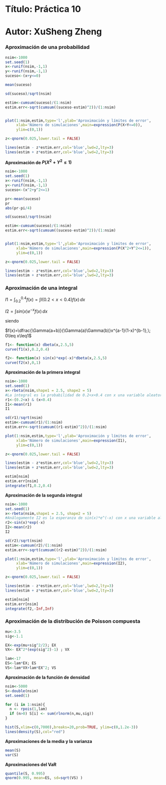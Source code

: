 # Título: Práctica 10
# Autor: XuSheng Zheng

### Aproximación de una probabilidad
```r
nsim<-1000
set.seed(1)
x<-runif(nsim,-1,1)
y<-runif(nsim,-1,1)
suceso<-(x+y<=0)

mean(suceso)

sd(suceso)/sqrt(nsim)

estim<-cumsum(suceso)/(1:nsim)
estim.err<-sqrt(cumsum((suceso-estim)^2))/(1:nsim)


plot(1:nsim,estim,type='l',ylab='Aproximación y límites de error',
     xlab='Número de simulaciones',main=expression(P(X+Y<=0)),
     ylim=c(0,1))

z<-qnorm(0.025,lower.tail = FALSE)

lines(estim - z*estim.err,col='blue',lwd=2,lty=3)
lines(estim + z*estim.err,col='blue',lwd=2,lty=3)
```

**Aproximación de $P(X^2+Y^2\leq 1)$**
```r
nsim<-1000
set.seed(1)
x<-runif(nsim,-1,1)
y<-runif(nsim,-1,1)
suceso<-(x^2+y^2<=1)

pr<-mean(suceso)
pr
abs(pr-pi/4)

sd(suceso)/sqrt(nsim)

estim<-cumsum(suceso)/(1:nsim)
estim.err<-sqrt(cumsum((suceso-estim)^2))/(1:nsim)


plot(1:nsim,estim,type='l',ylab='Aproximación y límites de error',
     xlab='Número de simulaciones',main=expression(P(X^2+Y^2<=1)),
     ylim=c(0,1))

z<-qnorm(0.025,lower.tail = FALSE)

lines(estim - z*estim.err,col='blue',lwd=2,lty=3)
lines(estim + z*estim.err,col='blue',lwd=2,lty=3)
```

### Aproximación de una integral
$I1=\int_{0.2}^{0.4}f(x)=\int I(0.2<x<0.4)f(x)\,dx$


$I2=\int sin(x)e^{-x}f(x)\,dx$


siendo


$f(x)=\dfrac{\Gamma(a+b)}{\Gamma(a)\Gamma(b)}x^{a-1}(1-x)^{b-1},\; 0\leq x\leq1$


```r
f1<- function(x) dbeta(x,2.5,5)
curve(f1(x),0.2,0.4)

f2<- function(x) sin(x)*exp(-x)*dbeta(x,2.5,5)
curve(f2(x),0,1)

```

**Aproximación de la primera integral**
```r
nsim<-1000
set.seed(1)
x<-rbeta(nsim,shape1 = 2.5, shape2 = 5)
#La integral es la probabilidad de 0.2<x<0.4 con x una variable aleatoria con distribución Beta
r1<-(0.2<x) & (x<0.4) 
I1<-mean(r1)
I1

sd(r1)/sqrt(nsim)
estim<-cumsum(r1)/(1:nsim)
estim.err<-sqrt(cumsum((r1-estim)^2))/(1:nsim)

plot(1:nsim,estim,type='l',ylab='Aproximación y límites de error',
     xlab='Número de simulaciones',main=expression(I1),
     ylim=c(0,1))

z<-qnorm(0.025,lower.tail = FALSE)

lines(estim - z*estim.err,col='blue',lwd=2,lty=3)
lines(estim + z*estim.err,col='blue',lwd=2,lty=3)

estim[nsim]
estim.err[nsim]
integrate(f1,0.2,0.4)
```

**Aproximación de la segunda integral**
```r
nsim<-1000
set.seed(1)
x<-rbeta(nsim,shape1 = 2.5, shape2 = 5)
#Análogamente I2 es la esperanza de sin(x)*e^(-x) con x una variable aleatoria con distribución Beta
r2<-sin(x)*exp(-x) 
I2<-mean(r2)
I2

sd(r2)/sqrt(nsim)
estim<-cumsum(r2)/(1:nsim)
estim.err<-sqrt(cumsum((r2-estim)^2))/(1:nsim)

plot(1:nsim,estim,type='l',ylab='Aproximación y límites de error',
     xlab='Número de simulaciones',main=expression(I2),
     ylim=c(0,1))

z<-qnorm(0.025,lower.tail = FALSE)

lines(estim - z*estim.err,col='blue',lwd=2,lty=3)
lines(estim + z*estim.err,col='blue',lwd=2,lty=3)

estim[nsim]
estim.err[nsim]
integrate(f2,-Inf,Inf)
```

### Aproximación de la distribución de Poisson compuesta
```r
mu<-3.5
sig<-1.1

EX<-exp(mu+sig^2/2); EX
VX<- EX^2*(exp(sig^2)-1) ; VX

lam<-17
ES<-lam*EX; ES
VS<-lam*VX+lam*EX^2; VS

```

**Aproximación de la función de densidad**
```r
nsim<-5000
S<-double(nsim)
set.seed(1)

for (i in 1:nsim){
  n <- rpois(1,lam)
  if (n>0) S[i] <- sum(rlnorm(n,mu,sig))
}

hist(S,xlim=c(0,7000),breaks=20,prob=TRUE, ylim=c(0,1.2e-3))
lines(density(S),col="red")
```

**Aproximaciones de la media y la varianza**
```r
mean(S)
var(S)
```

**Aproximaciones del VaR**
```r
quantile(S, 0.995)
qnorm(0.995, mean=ES, sd=sqrt(VS) )
```

